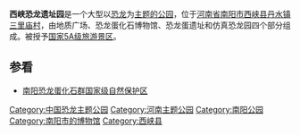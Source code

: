 '''西峡恐龙遗址园'''是一个大型以[[恐龙|恐龙]]为[[主題公園|主题的公园]]，位于[[河南省|河南省]][[南阳市|南阳市]][[西峡县|西峡县]][[丹水镇|丹水镇]][[三里庙村|三里庙村]]，由地质广场、恐龙蛋化石博物馆、恐龙蛋遗址和仿真恐龙园四个部分组成。被授予[[国家5A级旅游景区|国家5A级旅游景区]]。

==参看==
*[[南阳恐龙蛋化石群国家级自然保护区|南阳恐龙蛋化石群国家级自然保护区]]

{{国家5A级旅游景区}}
{{南阳市旅游资源列表}}
{{恐龙}}


[[Category:中国恐龙主题公园|Category:中国恐龙主题公园]]
[[Category:河南主题公园|Category:河南主题公园]]
[[Category:南阳公园|Category:南阳公园]]
[[Category:南阳市的博物馆|Category:南阳市的博物馆]]
[[Category:西峡县|Category:西峡县]]